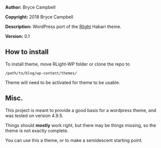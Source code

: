 '''Author:''' Bryce Campbell

'''Copyright:''' 2018 Bryce Campbell

'''Description:''' WordPress port of the [https://github.com/bryceac/RLight Rlight] Habari theme.

'''Version:''' 0.1

==How to install==

To install theme, move RLight-WP folder or clone the repo to

<pre>
/path/to/blog/wp-content/themes/
</pre>

Theme will need to be activated for theme to be usable.

==Misc.==

This project is meant to provide a good basis for a wordpress theme, and was tested on version 4.9.5.

Things should '''mostly''' work right, but there may be things missing, so the theme is not exactly complete.

You can use this a theme, or to make a semidescent starting point.